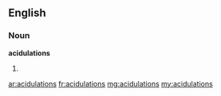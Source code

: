 ==English==

===Noun===
'''acidulations'''

# {{plural of|[[acidulation]]}}

[[ar:acidulations]]
[[fr:acidulations]]
[[mg:acidulations]]
[[my:acidulations]]